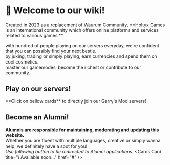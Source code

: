 
# 👋 Welcome to our wiki!
<Callout type="info" emoji="ℹ️">
   Created in 2023 as a replacement of Waurum Community, **Holtyx Games is an international community which offers online platforms and services related to various games.**
</Callout>

<ColorText text="➤ Meet new friends:" class="font-semibold text-orange-400" /> with hundred of people playing on our servers everyday, we're confident that you can possibly find your next bestie.  
<ColorText text="➤ Make yourself recognizable:" class="font-semibold text-orange-400" /> by juking, trading or simply playing, earn currencies and spend them on cool cosmetics.  
<ColorText text="➤ Set some objectives:" class="font-semibold text-orange-400" /> master our gamemodes, become the richest or contribute to our community.

<Cards>
  <Cards.Card title="🌐 Learn more" href="#" />
  <Cards.Card title="🧡 Support us" href="https://shop.holtyx.com/" />
  <Cards.Card title="🔔 Join our Discord" href="https://discord.gg/holtyx" />
</Cards>

## Play on our servers!
<Callout type="info" emoji="ℹ️">
   **Click on bellow cards** to directly join our Garry's Mod servers!
</Callout>

<Cards>
  <Cards.Card title="🐻 Pedobear" href="steam://connect/57.128.22.118:27005" />
  <Cards.Card title="🪑 Prop Hunt" href="steam://connect/57.128.22.118:27015" />
  <Cards.Card title="💀 Deathrun [July 2024]" href="#" />
  <Cards.Card title="🌊 Surf [August 2024]" href="#" />
  <Cards.Card title="🔫 gRoyale [Q4 2024]" href="#" />
  <Cards.Card title="☄️gMMO [Q4 2024]" href="#" />
</Cards>

## Become an Alumni!
**Alumnis are responsible for maintaining, moderating and updating this website.**  
Whether you are fluent with multiple languages, creative or simply wanna help, we definitely have a spot for you!  
*Use following button to be redirected to Alumni applications.*
<Cards>
  <Cards.Card title="ℹ️ Available soon..." href="#" />
</Cards>
